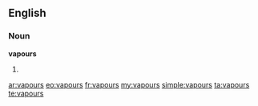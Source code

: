 ==English==

===Noun===
'''vapours'''

#{{plural of|[[vapour]]}}

[[ar:vapours]]
[[eo:vapours]]
[[fr:vapours]]
[[my:vapours]]
[[simple:vapours]]
[[ta:vapours]]
[[te:vapours]]